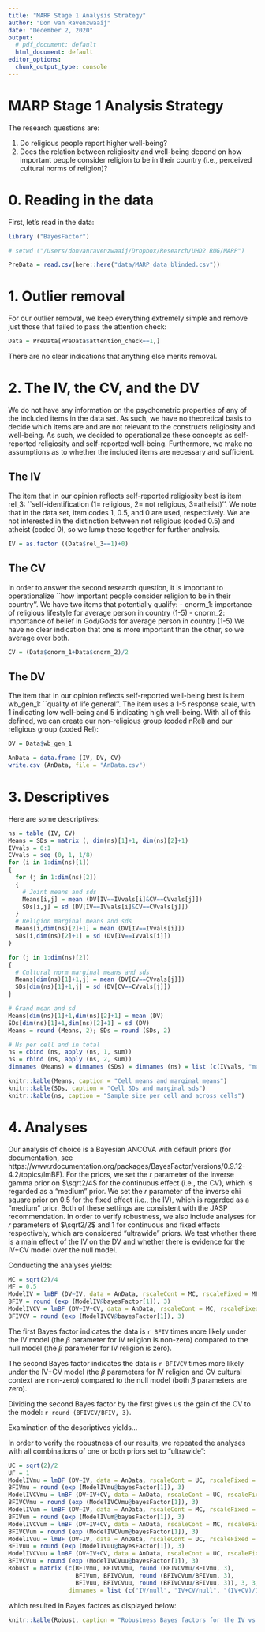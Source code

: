 ```yaml
---
title: "MARP Stage 1 Analysis Strategy"
author: "Don van Ravenzwaaij"
date: "December 2, 2020"
output:
  # pdf_document: default
  html_document: default
editor_options: 
  chunk_output_type: console
---
```


MARP Stage 1 Analysis Strategy
==============================================================

The research questions are:

1) Do religious people report higher well-being?
2) Does the relation between religiosity and well-being depend on how important people consider religion to be in their country (i.e., perceived cultural norms of religion)?

# 0. Reading in the data

First, let's read in the data:

```r
library ("BayesFactor")
```

```r
# setwd ("/Users/donvanravenzwaaij/Dropbox/Research/UHD2 RUG/MARP")
```

```r
PreData = read.csv(here::here("data/MARP_data_blinded.csv"))
```

# 1. Outlier removal

For our outlier removal, we keep everything extremely simple and remove just those that failed to pass the attention check:

```r
Data = PreData[PreData$attention_check==1,]
```

There are no clear indications that anything else merits removal.

# 2. The IV, the CV, and the DV

We do not have any information on the psychometric properties of any of the included items in the data set. As such, we have no theoretical basis to decide which items are and are not relevant to the constructs religiosity and well-being. As such, we decided to operationalize these concepts as self-reported religiosity and self-reported well-being. Furthermore, we make no assumptions as to whether the included items are necessary and sufficient.

## The IV

The item that in our opinion reflects self-reported religiosity best is item rel_3: ``self-identification (1= religious, 2= not religious, 3=atheist)''. We note that in the data set, item codes 1, 0.5, and 0 are used, respectively. We are not interested in the distinction between not religious (coded 0.5) and atheist (coded 0), so we lump these together for further analysis.

```r
IV = as.factor ((Data$rel_3==1)+0)
```

## The CV

In order to answer the second research question, it is important to operationalize ``how important people consider religion to be in their country''. We have two items that potentially qualify:
- cnorm_1: importance of religious lifestyle for average person in country (1-5)
- cnorm_2: importance of belief in God/Gods for average person in country (1-5)
We have no clear indication that one is more important than the other, so we average over both.

```r
CV = (Data$cnorm_1+Data$cnorm_2)/2
```

## The DV

The item that in our opinion reflects self-reported well-being best is item wb_gen_1: ``quality of life general''. The item uses a 1-5 response scale, with 1 indicating low well-being and 5 indicating high well-being. With all of this defined, we can create our non-religious group (coded nRel) and our religious group (coded Rel):


```r
DV = Data$wb_gen_1

AnData = data.frame (IV, DV, CV)
write.csv (AnData, file = "AnData.csv")
```

# 3. Descriptives

Here are some descriptives:
```r
ns = table (IV, CV)
Means = SDs = matrix (, dim(ns)[1]+1, dim(ns)[2]+1)
IVvals = 0:1
CVvals = seq (0, 1, 1/8)
for (i in 1:dim(ns)[1])
{
  for (j in 1:dim(ns)[2])
  {
    # Joint means and sds
    Means[i,j] = mean (DV[IV==IVvals[i]&CV==CVvals[j]])
    SDs[i,j] = sd (DV[IV==IVvals[i]&CV==CVvals[j]])
  }
  # Religion marginal means and sds
  Means[i,dim(ns)[2]+1] = mean (DV[IV==IVvals[i]])
  SDs[i,dim(ns)[2]+1] = sd (DV[IV==IVvals[i]])
}

for (j in 1:dim(ns)[2])
{
  # Cultural norm marginal means and sds
  Means[dim(ns)[1]+1,j] = mean (DV[CV==CVvals[j]])
  SDs[dim(ns)[1]+1,j] = sd (DV[CV==CVvals[j]])
}

# Grand mean and sd
Means[dim(ns)[1]+1,dim(ns)[2]+1] = mean (DV)
SDs[dim(ns)[1]+1,dim(ns)[2]+1] = sd (DV)
Means = round (Means, 2); SDs = round (SDs, 2)

# Ns per cell and in total
ns = cbind (ns, apply (ns, 1, sum))
ns = rbind (ns, apply (ns, 2, sum))
dimnames (Means) = dimnames (SDs) = dimnames (ns) = list (c(IVvals, "marginal"), c(CVvals, "marginal"))
```

```r
knitr::kable(Means, caption = "Cell means and marginal means")
knitr::kable(SDs, caption = "Cell SDs and marginal sds")
knitr::kable(ns, caption = "Sample size per cell and across cells")
```

# 4. Analyses

Our analysis of choice is a Bayesian ANCOVA with default priors (for documentation, see https://www.rdocumentation.org/packages/BayesFactor/versions/0.9.12-4.2/topics/lmBF). For the priors, we set the $r$ parameter of the inverse gamma prior on $\sqrt2/4$ for the continuous effect (i.e., the CV), which is regarded as a "medium" prior. We set the $r$ parameter of the inverse chi square prior on $0.5$ for the fixed effect (i.e., the IV), which is regarded as a "medium" prior. Both of these settings are consistent with the JASP recommendation. In order to verify robustness, we also include analyses for $r$ parameters of $\sqrt2/2$ and $1$ for continuous and fixed effects respectively, which are considered "ultrawide" priors. We test whether there is a main effect of the IV on the DV and whether there is evidence for the IV+CV model over the null model.

<!-- This analysis is the one-sided t-test variant, don't think it needs to be included. -->
<!-- Specifically, we calculate a Jeffreys-Zellner-Siow Bayes factor, which means we put a Cauchy prior of effect size $\delta$. The Cauchy prior is centered on zero with scale parameter $1/\sqrt2$. -->
<!-- ```{r} -->
<!-- BF10 = as.vector (ttestBF (x = DV[IV==0], y = DV[IV==1], nullInterval = c(-Inf, 0),  -->
<!--                           rscale = 1/sqrt(2)))[1] -->
<!-- ``` -->

Conducting the analyses yields:
```r
MC = sqrt(2)/4
MF = 0.5
ModelIV = lmBF (DV~IV, data = AnData, rscaleCont = MC, rscaleFixed = MF)
BFIV = round (exp (ModelIV@bayesFactor[1]), 3)
ModelIVCV = lmBF (DV~IV+CV, data = AnData, rscaleCont = MC, rscaleFixed = MF)
BFIVCV = round (exp (ModelIVCV@bayesFactor[1]), 3)
```

The first Bayes factor indicates the data is `r BFIV` times more likely under the IV model (the $\beta$ parameter for IV religion is non-zero) compared to the null model (the $\beta$ parameter for IV religion is zero).

The second Bayes factor indicates the data is `r BFIVCV` times more likely under the IV+CV model (the $\beta$ parameters for IV religion and CV cultural context are non-zero) compared to the null model (both $\beta$ parameters are zero).

Dividing the second Bayes factor by the first gives us the gain of the CV to the model: `r round (BFIVCV/BFIV, 3)`.

Examination of the descriptives yields...

In order to verify the robustness of our results, we repeated the analyses with all combinations of one or both priors set to "ultrawide":
```r
UC = sqrt(2)/2
UF = 1
ModelIVmu = lmBF (DV~IV, data = AnData, rscaleCont = UC, rscaleFixed = MF)
BFIVmu = round (exp (ModelIVmu@bayesFactor[1]), 3)
ModelIVCVmu = lmBF (DV~IV+CV, data = AnData, rscaleCont = UC, rscaleFixed = MF)
BFIVCVmu = round (exp (ModelIVCVmu@bayesFactor[1]), 3)
ModelIVum = lmBF (DV~IV, data = AnData, rscaleCont = MC, rscaleFixed = UF)
BFIVum = round (exp (ModelIVum@bayesFactor[1]), 3)
ModelIVCVum = lmBF (DV~IV+CV, data = AnData, rscaleCont = MC, rscaleFixed = UF)
BFIVCVum = round (exp (ModelIVCVum@bayesFactor[1]), 3)
ModelIVuu = lmBF (DV~IV, data = AnData, rscaleCont = UC, rscaleFixed = UF)
BFIVuu = round (exp (ModelIVuu@bayesFactor[1]), 3)
ModelIVCVuu = lmBF (DV~IV+CV, data = AnData, rscaleCont = UC, rscaleFixed = UF)
BFIVCVuu = round (exp (ModelIVCVuu@bayesFactor[1]), 3)
Robust = matrix (c(BFIVmu, BFIVCVmu, round (BFIVCVmu/BFIVmu, 3), 
                   BFIVum, BFIVCVum, round (BFIVCVum/BFIVum, 3),
                   BFIVuu, BFIVCVuu, round (BFIVCVuu/BFIVuu, 3)), 3, 3, 
                 dimnames = list (c("IV/null", "IV+CV/null", "(IV+CV)/IV"), c("IVmCVu", "IVuCVm", "IVuCVu")))
```

which resulted in Bayes factors as displayed below:

```r
knitr::kable(Robust, caption = "Robustness Bayes factors for the IV vs null, the IV+CV vs null, and the IV+CV vs IV models (rows) and one or two ultawide priors for the IV or CV (columns)")
```


